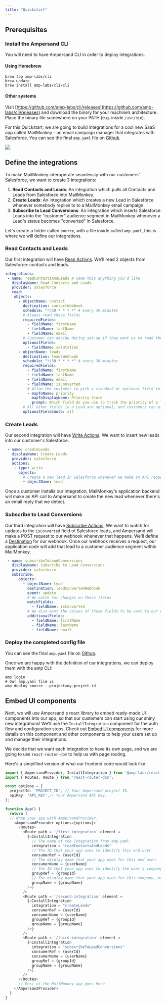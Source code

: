 ```yaml
---
title: "Quickstart"
---
```


## Prerequisites

### Install the Ampersand CLI

You will need to have Ampersand CLI in order to deploy integrations. 

#### Using Homebrew

```
brew tap amp-labs/cli
brew update
brew install amp-labs/cli/cli
```

#### Other systems

Visit [https://github.com/amp-labs/cli/releases](https://github.com/amp-labs/cli/releases) and download the binary for your machine’s architecture. Place the binary file somewhere on your PATH (e.g. inside `/usr/bin`).

For this Quickstart, we are going to build integrations for a cool new SaaS app called MailMonkey - an email campaign manager that integrates with Salesforce. You can see the final `amp.yaml` file on [Github](https://github.com/amp-labs/samples/blob/main/quickstart/amp.yaml).

![](/images/28feb09-Group_2987.png) 

## Define the integrations

To make MailMonkey interoperate seamlessly with our customers' Salesforce, we want to create 3 integrations:

1. **Read Contacts and Leads**: An integration which pulls all Contacts and Leads from Salesforce into MailMonkey.
2. **Create Leads**: An integration which creates a new Lead in Salesforce whenever somebody replies to to a MailMonkey email campaign.
3. **Subscribe to Lead Conversions**: An integration which inserts Salesforce Leads into the "customer" audience segment in MailMonkey whenever a Lead's status becomes "converted" in Salesforce.

Let's create a folder called `source`, with a file inside called `amp.yaml`, this is where we will define our integrations.

### Read Contacts and Leads

Our first integration will have [Read Actions](/define-integrations/read-actions). We'll read 2 objects from Salesforce: contacts and leads.



```YAML YAML
integrations:
 - name: readContactsAndLeads # name this anything you'd like
   displayName: Read Contacts and Leads
   provider: salesforce
   read:
    objects:
      - objectName: contact
        destination: contactWebhook
        schedule: "*/30 * * * *" # every 30 minutes
        # Always read these fields
        requiredFields:
          - fieldName: firstName
          - fieldName: lastName
          - fieldName: email
        # Customer can decide during set-up if they want us to read these fields
        optionalFields:
          - fieldName: salutation
      - objectName: leads
        destination: leadsWebhook
        schedule: "*/30 * * * *" # every 30 minutes
        requiredFields:
          - fieldName: firstName
          - fieldName: lastName
          - fieldName: email
          - fieldName: isConverted
          # Allow the customer to pick a standard or optional field to map to priority score
          - mapToName: priority
            mapToDisplayName: Priority Score
            prompt: Which field do you use to track the priority of a lead?
        # All other fields in a Lead are optional, and customers can pick during set up
        optionalFieldsAuto: all
```

### Create Leads

Our second integration will have [Write Actions](/define-integrations/write-actions). We want to insert new leads into our customer's Salesforce.



```YAML YAML
 - name: createLeads
   displayName: Create Leads
   provider: salesforce
   actions:
    - type: write
      objects:
        # Create a new lead in Salesforce whenever we make an API request.
        - objectName: lead
```

Once a customer installs our integration, MailMonkey's application backend will make an API call to Ampersand to create the new lead whenever there's an email reply that we detect.

### Subscribe to Lead Conversions

Our third integration will have [Subscribe Actions](/define-integrations/subscribe-actions). We want to watch for updates to the `isConverted` field of Salesforce leads, and Ampersand will make a POST request to our webhook whenever that happens. We'll define a [Destination](/define-integrations/destinations) for our webhook. Once our webhook receives a request, our application code will add that lead to a customer audience segment within MailMonkey.



```YAML YAML
 - name: subscribeToLeadConversions
   displayName: Subscribe to Lead Conversions
   provider: salesforce
   subscribe:
      objects:
        - objectName: lead
          destination: leadConvertedWebhook          
          event: update
          # We watch for changes on these fields
          watchFields:
            - fieldName: isConverted
          # We also want the values of these fields to be sent to our webhook.
          additionalFields:
            - fieldName: firstName
            - fieldName: lastName
            - fieldName: email            
```

### Deploy the completed config file

You can see the final `amp.yaml` file on [Github](https://github.com/amp-labs/samples/blob/main/quickstart/amp.yaml). 

Once we are happy with the definition of our integrations, we can deploy them with the amp CLI:

```
amp login
# Our amp.yaml file is
amp deploy source --project=my-project-id
```

## Embed UI components

Next, we will use Ampersand's react library to embed ready-made UI components into our app, so that our customers can start using our shiny new integrations! We'll use the `InstallIntegration` component for the auth flow and configuration steps. Check out [Embed UI components](/embeddable-ui-components) for more details on this component and other components to help your users set up and manage their integrations. 

We decide that we want each integration to have its own page, and we are going to use `react-router-dom` to help us with page routing.

Here's a simplified version of what our frontend code would look like:



```TypeScript TypeScript
import { AmpersandProvider, InstallIntegration } from '@amp-labs/react';
import { Routes, Route } from 'react-router-dom';

const options = {
  projectId: 'PROJECT_ID', // Your Ampersand project ID.
  apiKey: 'API_KEY',// Your Ampersand API key.
};

function App() {
  return (
  // Wrap your app with AmpersandProvider.
    <AmpersandProvider options={options}>
      <Routes>
        <Route path = '/first-integration' element =
          {<InstallIntegration 
            // The name of the integration from amp.yaml
            integration = "readContactsAndLeads"
            // The ID that your app uses to identify this end user.
            consumerRef = {userId}
            // The display name that your app uses for this end user.
            consumerName = {userName}
            // The ID that your app uses to identify the user's company, org, or team.
            groupRef = {groupId}
            // The display name that your app uses for this company, org or team.
            groupName = {groupName}
          />}
        />
        <Route path = '/second-integration' element =
          {<InstallIntegration 
            integration = "createLeads"
            consumerRef = {userId}
            consumerName = {userName}
            groupRef = {groupId}
            groupName = {groupName}
          />}
        />
        <Route path = '/third-integration' element =
          {<InstallIntegration 
            integration = "subscribeToLeadConversions"
            consumerRef = {userId}
            consumerName = {userName}
            groupRef = {groupId}
            groupName = {groupName}
          />}
        />          
      </Routes>
      // Rest of the MailMonkey app goes here
    </AmpersandProvider>
  )
}
```